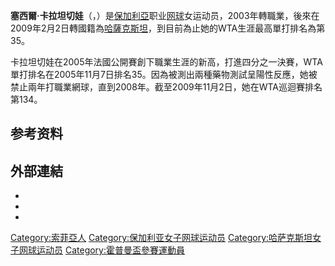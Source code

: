 {{Infobox 网球
|姓名=Sesil Karatantcheva
|照片=Karatantcheva WMQ13-003.jpg
|国籍={{BUL}}<br />{{KAZ}}
|生年=1989年
|生日=8月8日
|出生地={{BUL}}[[索菲亞|索菲亞]]
|居住地={{KAZ}}[[努爾-蘇丹|努爾-蘇丹]]
|身高=171
|体重=63
|持拍手=右
|反拍=双手
|转职业年=2003年
|球拍=
|球衣=
|球鞋=
|单打最高排名=35（2005年11月7日）
|双打最高排名=248（2008年8月4日）
|现单打排名=
|现双打排名=
|单打冠军头衔=(WTA)0(ITF)6
|双打冠军头衔=
|职业战绩=439胜290负
|奖金=$458,919[[美元|美元]]
|澳网最好成绩=第二轮（09）
|法网最好成绩=八強（[[2005年法國網球公開賽女子單打比賽|05]]）
|温网最好成绩=第二轮（05）
|美网最好成绩=第二轮（05）
|大满贯个数=0
|奥运会最好成绩=
}}
'''塞西爾·卡拉坦切娃'''（{{lang-bg|'''Сесил Каратанчева'''}}，{{bd|1989年|8月8日|catIdx=Karatantcheva, Sesil}}）是[[保加利亞|保加利亞]]职业[[网球|网球]]女运动员，2003年轉職業，後來在2009年2月2日轉國籍為[[哈薩克斯坦|哈薩克斯坦]]，到目前為止她的WTA生涯最高單打排名為第35。

卡拉坦切娃在2005年法國公開賽創下職業生涯的新高，打進四分之一決賽，WTA單打排名在2005年11月7日排名35。因為被測出兩種藥物測試呈陽性反應，她被禁止兩年打職業網球，直到2008年。截至2009年11月2日，她在WTA巡迴賽排名第134。

== 参考资料 ==
{{reflist}}

== 外部連結 ==
{{Commons category|Sesil Karatantcheva.}}
* {{Wta|id=11101}}
* {{ITF Profile|id=100031769}}
* {{FedCupplayerlink|id=100031769}}

{{Authority control}}
{{DEFAULTSORT:Karatantcheva, Sesil}}
[[Category:索菲亞人|Category:索菲亞人]]
[[Category:保加利亚女子网球运动员|Category:保加利亚女子网球运动员]]
[[Category:哈萨克斯坦女子网球运动员|Category:哈萨克斯坦女子网球运动员]]
[[Category:霍普曼盃參賽運動員|Category:霍普曼盃參賽運動員]]